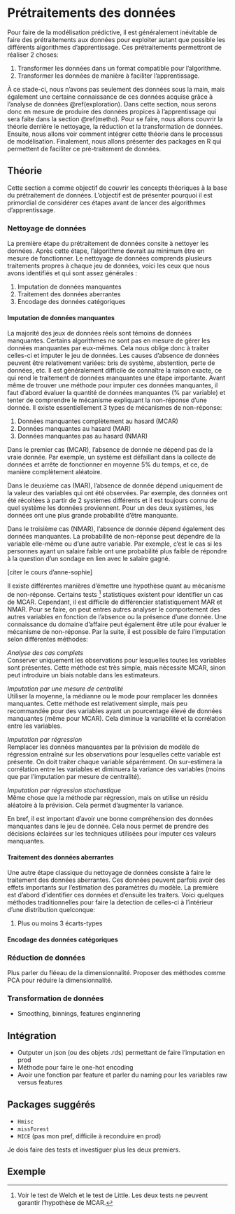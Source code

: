 # Prétraitements des données

Pour faire de la modélisation prédictive, il est généralement inévitable de faire des prétraitements aux données pour exploiter autant que possible les différents algorithmes d'apprentissage. Ces prétraitements permettront de réaliser 2 choses:

1. Transformer les données dans un format compatible pour l'algorithme.
2. Transformer les données de manière à faciliter l'apprentissage.

À ce stade-ci, nous n'avons pas seulement des données sous la main, mais également une certaine connaissance de ces données acquise grâce à l'analyse de données \@ref(exploration). Dans cette section, nous serons donc en mesure de produire des données propices à l'apprentissage qui sera faite dans la section \@ref(metho). Pour se faire, nous allons couvrir la théorie derrière le nettoyage, la réduction et la transformation de données. Ensuite, nous allons voir comment intégrer cette théorie dans le processus de modélisation. Finalement, nous allons présenter des packages en R qui permettent de faciliter ce pré-traitement de données.

## Théorie

Cette section a comme objectif de couvrir les concepts théoriques à la base du prétraitement de données. L'objectif est de présenter pourquoi il est primordial de considérer ces étapes avant de lancer des algorithmes d'apprentissage.

### Nettoyage de données

La première étape du prétraitement de données consite à nettoyer les données. Après cette étape, l'algorithme devrait au minimum être en mesure de fonctionner. Le nettoyage de données comprends plusieurs traitements propres à chaque jeu de données, voici les ceux que nous avons identifiés et qui sont assez générales : 

1. Imputation de données manquantes
2. Traitement des données aberrantes
3. Encodage des données catégoriques

#### Imputation de données manquantes

La majorité des jeux de données réels sont témoins de données manquantes. Certains algorithmes ne sont pas en mesure de gérer les données manquantes par eux-mêmes. Cela nous oblige donc à traiter celles-ci et imputer le jeu de données. Les causes d'absence de données peuvent être relativement variées: bris de système, abstention, perte de données, etc. Il est généralement difficile de connaître la raison exacte, ce qui rend le traitement de données manquantes une étape importante. Avant même de trouver une méthode pour imputer ces données manquantes, il faut d'abord évaluer la quantité de données manquantes (% par variable) et tenter de comprendre le mécanisme expliquant la non-réponse d'une donnée. Il existe essentiellement 3 types de mécanismes de non-réponse:

1. Données manquantes complètement au hasard (MCAR)
2. Données manquantes au hasard (MAR)
3. Données manquantes pas au hasard (NMAR)

Dans le premier cas (MCAR), l'absence de donnée ne dépend pas de la vraie donnée. Par exemple, un système est défaillant dans la collecte de données et arrête de fonctionner en moyenne 5% du temps, et ce, de manière complètement aléatoire.

Dans le deuxième cas (MAR), l'absence de donnée dépend uniquement de la valeur des variables qui ont été observées. Par exemple, des données ont été récoltées à partir de 2 systèmes différents et il est toujours connu de quel système les données proviennent. Pour un des deux systèmes, les données ont une plus grande probabilité d'être manquante.

Dans le troisième cas (NMAR), l'absence de donnée dépend également des données manquantes. La probabilité de non-réponse peut dépendre de la variable elle-même ou d'une autre variable. Par exemple, c'est le cas si les personnes ayant un salaire faible ont une probabilité plus faible de répondre à la question d'un sondage en lien avec le salaire gagné.

[citer le cours d'anne-sophie]

Il existe différentes manières d'émettre une hypothèse quant au mécanisme de non-réponse. Certains tests [^tests] statistiques existent pour identifier un cas de MCAR. Cependant, il est difficile de différencier statistiquement MAR et NMAR. Pour se faire, on peut entres autres analyser le comportement des autres variables en fonction de l'absence ou la présence d'une donnée. Une connaissance du domaine d'affaire peut également être utile pour évaluer le mécanisme de non-réponse. Par la suite, il est possible de faire l'imputation selon différentes méthodes:

[^tests]: Voir le test de Welch et le test de Little. Les deux tests ne peuvent garantir l'hypothèse de MCAR. 

*Analyse des cas complets* <br>
Conserver uniquement les observations pour lesquelles toutes les variables sont présentes. Cette méthode est très simple, mais nécessite MCAR, sinon peut introduire un biais notable dans les estimateurs.
<br>

*Imputation par une mesure de centralité* <br>
Utiliser la moyenne, la médianne ou le mode pour remplacer les données manquantes. Cette méthode est relativement simple, mais peu recommandée pour des variables ayant un pourcentage élevé de données manquantes (même pour MCAR). Cela diminue la variabilité et la corrélation entre les variables. 

*Imputation par régression* <br>
Remplacer les données manquantes par la prévision de modèle de régression entraîné sur les observations pour lesquelles cette variable est présente. On doit traiter chaque variable séparémment. On sur-estimera la corrélation entre les variables et diminuera la variance des variables (moins que par l'imputation par mesure de centralité). <br>

*Imputation par régression stochastique* <br>
Même chose que la méthode par régression, mais on utilise un résidu aléatoire à la prévision. Cela permet d'augmenter la variance.

En bref, il est important d'avoir une bonne compréhension des données manquantes dans le jeu de donnée. Cela nous permet de prendre des décisions éclairées sur les techniques utilisées pour imputer ces valeurs manquantes. 

#### Traitement des données aberrantes

Une autre étape classique du nettoyage de données consiste à faire le traitement des données aberrantes. Ces données peuvent parfois avoir des effets importants sur l'estimation des paramètres du modèle. La première est d'abord d'identifier ces données et d'ensuite les traiters. Voici quelques méthodes traditionnelles pour faire la detection de celles-ci à l'intérieur d'une distribution quelconque:

1. Plus ou moins 3 écarts-types

#### Encodage des données catégoriques

### Réduction de données

Plus parler du fléeau de la dimensionnalité. Proposer des méthodes comme PCA pour réduire la dimensionnalité.

### Transformation de données

- Smoothing, binnings, features enginnering

## Intégration

- Outputer un json (ou des objets .rds) permettant de faire l'imputation en prod
- Méthode pour faire le one-hot encoding
- Avoir une fonction par feature et parler du naming pour les variables raw versus features

## Packages suggérés

- `Hmisc` 
- `missForest`
- `MICE` (pas mon pref, difficile à reconduire en prod)

Je dois faire des tests et investiguer plus les deux premiers. 

## Exemple
